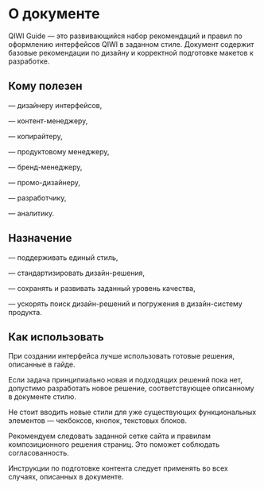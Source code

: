
<Meta title="Рекомендации/QIWI Guide" />

# О документе

QIWI Guide — это развивающийся набор рекомендаций и правил по оформлению интерфейсов QIWI в заданном стиле. Документ содержит базовые рекомендации по дизайну и корректной подготовке макетов к разработке.

## Кому полезен

— дизайнеру интерфейсов,

— контент-менеджеру,

— копирайтеру,

— продуктовому менеджеру,

— бренд-менеджеру,

— промо-дизайнеру,

— разработчику,

— аналитику.

## Назначение

— поддерживать единый стиль,

— стандартизировать дизайн-решения,

— сохранять и развивать заданный уровень качества,

— ускорять поиск дизайн-решений и погружения в дизайн-систему продукта.

## Как использовать

При создании интерфейса лучше использовать готовые решения, описанные в гайде.

Если задача принципиально новая и подходящих решений пока нет, допустимо разработать новое решение, соответствующее описанному в документе стилю.

Не стоит вводить новые стили для уже существующих функциональных элементов — чекбоксов, кнопок, текстовых блоков.

Рекомендуем следовать заданной сетке сайта и правилам композиционного решения страниц. Это поможет соблюдать согласованность.

Инструкции по подготовке контента следует применять во всех случаях, описанных в документе.
